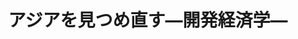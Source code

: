 ﻿---
title: "アジアを見つめ直す―開発経済学―"
category: "環境・社会理工学院"
vol: "7"
interviewee: "渡辺 利夫 "
url: ""
tags: []
pdf: "7-2.pdf"
career: ""
preface: "ソウルオリンピックを期にアジアの情勢に目を向ける人が増えてきている。しかし、15年以上も前からこの動きに注目していきた人がいる（1989年１月当時）。渡辺先生がその人である。1939年慶応大学経済学部卒業。同大学大環境・社会理工学院博士課程を終了し、筑波大学教授などを経て、今年度東工大に赴任された。経済学博士。"
---
